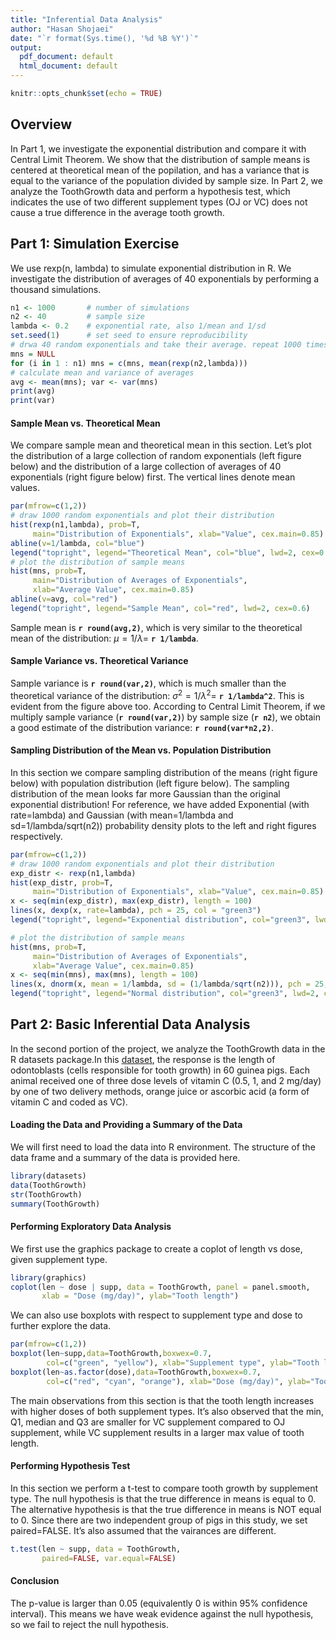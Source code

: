 ---
title: "Inferential Data Analysis"
author: "Hasan Shojaei"
date: "`r format(Sys.time(), '%d %B %Y')`"
output:
  pdf_document: default
  html_document: default
---

```{r setup, include=FALSE}
knitr::opts_chunk$set(echo = TRUE)
```

## Overview

In Part 1, we investigate the exponential distribution and compare it with Central Limit Theorem. We show that the distribution of sample means is centered at theoretical mean of the popilation, and has a variance that is equal to the variance of the population divided by sample size. In Part 2, we analyze the ToothGrowth data and perform a hypothesis test, which indicates the use of two different supplement types (OJ or VC) does not cause a true difference in the average tooth growth. 

## Part 1: Simulation Exercise

We use rexp(n, lambda) to simulate exponential distribution in R. We investigate the distribution of averages of 40 exponentials by performing a thousand simulations.

```{r CLT, echo=TRUE}
n1 <- 1000       # number of simulations
n2 <- 40         # sample size
lambda <- 0.2    # exponential rate, also 1/mean and 1/sd
set.seed(1)      # set seed to ensure reproducibility
# drwa 40 random exponentials and take their average. repeat 1000 times
mns = NULL
for (i in 1 : n1) mns = c(mns, mean(rexp(n2,lambda)))
# calculate mean and variance of averages
avg <- mean(mns); var <- var(mns)
print(avg)
print(var)
```

#### Sample Mean vs. Theoretical Mean

We compare sample mean and theoretical mean in this section. Let's plot the distribution of a large collection of random exponentials (left figure below) and the distribution of a large collection of averages of 40 exponentials (right figure below) first. The vertical lines denote mean values. 
```{r plot1, echo=TRUE}
par(mfrow=c(1,2))
# draw 1000 random exponentials and plot their distribution
hist(rexp(n1,lambda), prob=T, 
     main="Distribution of Exponentials", xlab="Value", cex.main=0.85)
abline(v=1/lambda, col="blue")
legend("topright", legend="Theoretical Mean", col="blue", lwd=2, cex=0.6)
# plot the distribution of sample means
hist(mns, prob=T, 
     main="Distribution of Averages of Exponentials",
     xlab="Average Value", cex.main=0.85)
abline(v=avg, col="red")
legend("topright", legend="Sample Mean", col="red", lwd=2, cex=0.6)
```

Sample mean is **`r round(avg,2)`**, which is very similar to the theoretical mean of the distribution: $\mu=1/\lambda =$ **`r 1/lambda`**.

#### Sample Variance vs. Theoretical Variance

Sample variance is **`r round(var,2)`**, which is much smaller than the theoretical variance of the distribution: $\sigma^{2}=1/\lambda^{2} =$ **`r 1/lambda^2`**. This is evident from the figure above too. According to Central Limit Theorem, if we multiply sample variance (**`r round(var,2)`**) by sample size (**`r n2`**), we obtain a good estimate of the distribution variance: **`r round(var*n2,2)`**. 

#### Sampling Distribution of the Mean vs. Population Distribution

In this section we compare sampling distribution of the means (right figure below) with population distribution (left figure below). The sampling distribution of the mean looks far more Gaussian than the original exponential distribution! For reference, we have added Exponential (with rate=lambda) and Gaussian (with mean=1/lambda and sd=1/lambda/sqrt(n2)) probability density plots to the left and right figures respectively. 
```{r plot2, echo=TRUE}
par(mfrow=c(1,2))
# draw 1000 random exponentials and plot their distribution
exp_distr <- rexp(n1,lambda)
hist(exp_distr, prob=T, 
     main="Distribution of Exponentials", xlab="Value", cex.main=0.85)
x <- seq(min(exp_distr), max(exp_distr), length = 100)
lines(x, dexp(x, rate=lambda), pch = 25, col = "green3")
legend("topright", legend="Exponential distribution", col="green3", lwd=2, cex=0.6)

# plot the distribution of sample means
hist(mns, prob=T, 
     main="Distribution of Averages of Exponentials",
     xlab="Average Value", cex.main=0.85)
x <- seq(min(mns), max(mns), length = 100)
lines(x, dnorm(x, mean = 1/lambda, sd = (1/lambda/sqrt(n2))), pch = 25, col = "green3")
legend("topright", legend="Normal distribution", col="green3", lwd=2, cex=0.6)
```

## Part 2: Basic Inferential Data Analysis

In the second portion of the project, we analyze the ToothGrowth data in the R datasets package.In this [dataset](http://stat.ethz.ch/R-manual/R-devel/library/datasets/html/ToothGrowth.html), the response is the length of odontoblasts (cells responsible for tooth growth) in 60 guinea pigs. Each animal received one of three dose levels of vitamin C (0.5, 1, and 2 mg/day) by one of two delivery methods, orange juice or ascorbic acid (a form of vitamin C and coded as VC).

#### Loading the Data and Providing a Summary of the Data
We will first need to load the data into R environment. The structure of the data frame and a summary of the data is provided here.
```{r, echo=TRUE}
library(datasets)
data(ToothGrowth)
str(ToothGrowth)
summary(ToothGrowth)
```

#### Performing Exploratory Data Analysis
We first use the graphics package to create a coplot of length vs dose, given supplement type. 
```{r, echo=TRUE}
library(graphics)
coplot(len ~ dose | supp, data = ToothGrowth, panel = panel.smooth,
       xlab = "Dose (mg/day)", ylab="Tooth length")
```

We can also use boxplots with respect to supplement type and dose to further explore the data. 
```{r, echo=TRUE}
par(mfrow=c(1,2))
boxplot(len~supp,data=ToothGrowth,boxwex=0.7, 
        col=c("green", "yellow"), xlab="Supplement type", ylab="Tooth length")
boxplot(len~as.factor(dose),data=ToothGrowth,boxwex=0.7, 
        col=c("red", "cyan", "orange"), xlab="Dose (mg/day)", ylab="Tooth length")
```

The main observations from this section is that the tooth length increases with higher doses of both supplement types. It's also observed that the min, Q1, median and Q3 are smaller for VC supplement compared to OJ supplement, while VC supplement results in a larger max value of tooth length. 

#### Performing Hypothesis Test

In this section we perform a t-test to compare tooth growth by supplement type. The null hypothesis is that the true difference in means is equal to 0. The alternative hypothesis is that the true difference in means is NOT equal to 0. Since there are two independent group of pigs in this study, we set paired=FALSE. It's also assumed that the vairances are different. 
```{r, echo=TRUE}
t.test(len ~ supp, data = ToothGrowth,
       paired=FALSE, var.equal=FALSE)
```

#### Conclusion

The p-value is larger than 0.05 (equivalently 0 is within 95% confidence interval). This means we have weak evidence against the null hypothesis, so we fail to reject the null hypothesis.
